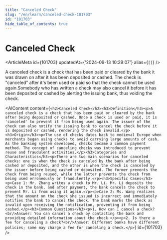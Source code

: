 ```yaml
---
title: "Canceled Check"
slug: "/en/learn/canceled-check-101703"
id: "101703"
hide_table_of_contents: true
---
```



# Canceled Check

<ArticleMeta id={101703} updatedAt={'2024-09-13 10:29:07'} alias={`[]`} />
<div className='border-solid border-b border-t-0 my-4 border-[var(--ifm-color-gray-300)]' />

A canceled check is a check that has been paid or cleared by the bank it was drawn on after it has been deposited or cashed. The check is "canceled" after it's been used or paid so that the check cannot be used again.Somebody who has written a check may also cancel it before it has been deposited or cashed by alerting the issuing bank, thus voiding the check.

<AIContent content={`<h2>Canceled Check</h2><h3>Definition</h3><p>A canceled check is a check that has been paid or cleared by the bank after being deposited or cashed. Once a check is used or paid, it is 'canceled' to prevent it from being used again. The issuer of the check can also notify the issuing bank to cancel the check before it is deposited or cashed, rendering the check invalid.</p><h3>Origin</h3><p>The use of checks dates back to medieval Europe when merchants began using checks to avoid carrying large amounts of cash. As the banking system developed, checks became a common payment method. The concept of canceling checks was introduced to prevent reuse and fraudulent activities.</p><h3>Categories and Characteristics</h3><p>There are two main scenarios for canceled checks: one is when the check is canceled by the bank after being cashed or deposited, and the other is when the check is canceled by the issuer before being cashed or deposited. The former prevents the check from being reused, while the latter prevents the check from being used erroneously or fraudulently.</p><h3>Specific Cases</h3><p>Case 1: Mr. Zhang writes a check to Mr. Li. Mr. Li deposits the check in the bank, and after payment, the bank cancels the check to prevent Mr. Li from using it again.</p><p>Case 2: Ms. Wang realizes that the amount on the check she issued is incorrect and immediately notifies the bank to cancel the check. The bank marks the check as invalid upon receiving the notification, preventing it from being cashed.</p><h3>Common Questions</h3><p>1. How can I cancel a check?<br/>Answer: You can cancel a check by contacting the bank and providing detailed information about the check.</p><p>2. Is there a fee for canceling a check?<br/>Answer: Different banks have different policies; some may charge a fee for canceling a check.</p>`} id={101703} />
